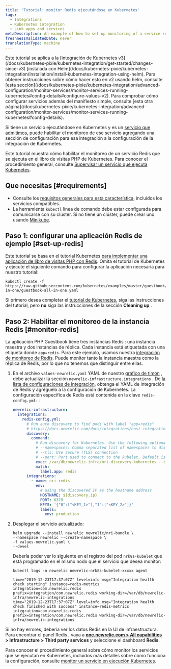 ```yaml
---
title: 'Tutorial: monitor Redis ejecutándose en Kubernetes'
tags:
  - Integrations
  - Kubernetes integration
  - Link apps and services
metaDescription: An example of how to set up monitoring of a service running on Kubernetes.
freshnessValidatedDate: never
translationType: machine
---
```


<Callout variant="tip">
  Este tutorial se aplica a la [integración de Kubernetes v3](/docs/kubernetes-pixie/kubernetes-integration/get-started/changes-since-v3) [instalada con Helm](/docs/kubernetes-pixie/kubernetes-integration/installation/install-kubernetes-integration-using-helm). Para obtener instrucciones sobre cómo hacer esto en v2 usando helm, consulte [esta sección](/docs/kubernetes-pixie/kubernetes-integration/advanced-configuration/monitor-services/monitor-services-running-kubernetes#config-details#configure-values-v2). Para comprobar cómo configurar servicios además del manifiesto simple, consulte [esta otra página](/docs/kubernetes-pixie/kubernetes-integration/advanced-configuration/monitor-services/monitor-services-running-kubernetes#config-details).
</Callout>

Si tiene un servicio ejecutándose en Kubernetes y es un [servicio que admitimos](/docs/monitor-service-running-kubernetes#integration-configs), puede habilitar el monitoreo de ese servicio agregando una sección de configuración para esa integración a la configuración de la integración de Kubernetes.

Este tutorial muestra cómo habilitar el monitoreo de un servicio Redis que se ejecuta en el libro de visitas PHP de Kubernetes. Para conocer el procedimiento general, consulte [Supervisar un servicio que ejecuta Kubernetes](/docs/monitor-service-running-kubernetes).

## Que necesitas [#requirements]

* Consulte los [requisitos generales para esta característica](/docs/monitor-service-running-kubernetes#requirements), incluidos los servicios compatibles.
* La herramienta `kubectl` línea de comando debe estar configurada para comunicarse con su clúster. Si no tiene un clúster, puede crear uno usando [Minikube](https://kubernetes.io/docs/setup/minikube).

## Paso 1: configurar una aplicación Redis de ejemplo [#set-up-redis]

Este tutorial se basa en el tutorial Kubernetes [para implementar una aplicación de libro de visitas PHP con Redis](https://kubernetes.io/docs/tutorials/stateless-application/guestbook/). Omita el tutorial de Kubernetes y ejecute el siguiente comando para configurar la aplicación necesaria para nuestro tutorial:

```shell
kubectl create -f https://raw.githubusercontent.com/kubernetes/examples/master/guestbook/all-in-one/guestbook-all-in-one.yaml
```

Si primero desea completar el [tutorial de Kubernetes](https://kubernetes.io/docs/tutorials/stateless-application/guestbook/), siga las instrucciones del tutorial, pero **no** siga las instrucciones de la sección <DNT>**Cleaning up**</DNT> .

## Paso 2: Habilitar el monitoreo de la instancia Redis [#monitor-redis]

La aplicación PHP Guestbook tiene tres instancias Redis : una instancia maestra y dos instancias de réplica. Cada instancia está etiquetada con una etiqueta donde `app=redis`. Para este ejemplo, usamos nuestra [integración de monitoreo de Redis](/docs/integrations/host-integrations/host-integrations-list/redis-monitoring-integration). Puede monitor tanto la instancia maestra como la réplica de Redis, por lo que no tenemos que distinguir entre ellas.

1. En el archivo `values-newrelic.yaml` YAML de nuestro [gráfico de timón](/docs/kubernetes-pixie/kubernetes-integration/installation/install-kubernetes-integration-using-helm) , debe actualizar la sección `newrelic-infrastructure.integrations` . De [la lista de configuraciones de integración](/docs/monitor-service-running-kubernetes#integration-configs), obtenga el YAML de integración de Redis y agréguelo a la configuración de Kubernetes. La configuración específica de Redis está contenida en la clave `redis-config.yml:` :

   ```yaml
   newrelic-infrastructure:
     integrations:
       redis-config.yml:
         # Run auto discovery to find pods with label "app=redis"
         # https://docs.newrelic.com/docs/integrations/host-integrations/installation/container-auto-discovery
         discovery:
           command:
             # Run discovery for Kubernetes. Use the following optional arguments:
             # --namespaces: Comma separated list of namespaces to discover pods on
             # --tls: Use secure (TLS) connection
             # --port: Port used to connect to the kubelet. Default is 10255
             exec: /var/db/newrelic-infra/nri-discovery-kubernetes --tls --port 10250
             match:
               label.app: redis
         integrations:
           - name: nri-redis
             env:
               # using the discovered IP as the hostname address
               HOSTNAME: ${discovery.ip}
               PORT: 6379
               KEYS: '{"0":["<KEY_1>"],"1":["<KEY_2>"]}'
               labels:
                 env: production
   ```

2. Desplegar el servicio actualizado:

   ```shell
   helm upgrade --install newrelic newrelic/nri-bundle \
   --namespace newrelic --create-namespace \
   -f values-newrelic.yaml \
   --devel
   ```

   Debería poder ver lo siguiente en el registro del pod `nrk8s-kubelet` que está programado en el mismo nodo que el servicio que desea monitor:

   ```shell
   kubectl logs -n newrelic newrelic-nrk8s-kubelet-xxxxx agent
   ```

   ```
   time="2019-12-23T17:37:07Z" level=info msg="Integration health check starting" instance=redis-metrics integration=com.newrelic.redis prefix=integration/com.newrelic.redis working-dir=/var/db/newrelic-infra/newrelic-integrations
   time="2019-12-23T17:37:07Z" level=info msg="Integration health check finished with success" instance=redis-metrics integration=com.newrelic.redis prefix=integration/com.newrelic.redis working-dir=/var/db/newrelic-infra/newrelic-integrations
   ```

Si no hay errores, debería ver los datos Redis en la UI de infraestructura. Para encontrar el panel Redis , vaya a <DNT>**[one.newrelic.com > All capabilities](https://one.newrelic.com/all-capabilities) > Infrastructure > Third party services**</DNT> y seleccione el dashboard <DNT>**Redis**</DNT>.

Para conocer el procedimiento general sobre cómo monitor los servicios que se ejecutan en Kubernetes, incluidos más detalles sobre cómo funciona la configuración, consulte [monitor un servicio en ejecución Kubernetes](/docs/monitor-service-running-kubernetes).